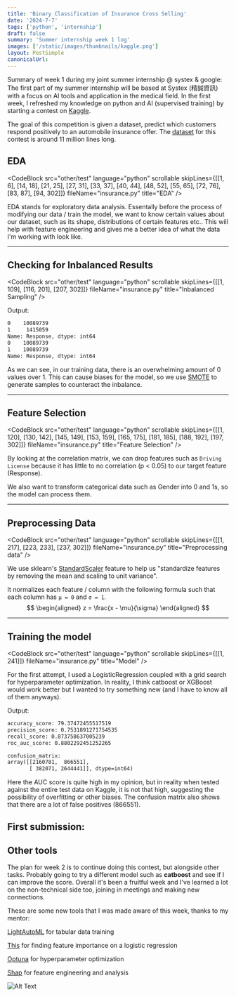 ```yaml
---
title: 'Binary Classification of Insurance Cross Selling'
date: '2024-7-7'
tags: ['python', 'internship']
draft: false
summary: 'Summer internship week 1 log'
images: ['/static/images/thumbnails/kaggle.png']
layout: PostSimple
canonicalUrl:
---
```


Summary of week 1 during my joint summer internship @ systex & google: The first part of my summer internship 
will be based at Systex (精誠資訊) with a focus on AI tools and application in the medical field. 
In the first week, I refreshed my knowledge on python and AI (supervised training) by starting a contest on 
[Kaggle](https://www.kaggle.com/competitions/playground-series-s4e7). 

The goal of this competition is given a dataset, predict which customers respond positively to an automobile 
insurance offer. The [dataset](https://www.kaggle.com/competitions/playground-series-s4e7/data?select=train.csv) for 
this contest is around 11 million lines long.
## EDA
<CodeBlock
  src="other/test"
  language="python"
  scrollable
  skipLines={[[1, 6], [14, 18], [21, 25], [27, 31], [33, 37], [40, 44], [48, 52], [55, 65], [72, 76], [83, 87], [94, 302]]}
  fileName="insurance.py"
  title="EDA"
/>

EDA stands for exploratory data analysis. Essentally before the process of modifying our data / train the model, we want to know certain values about our dataset, such as its shape, distributions of certain features etc..
This will help with feature engineering and gives me a better idea of what the data I'm working with look like.

<CustomImage
  imgSrc="/static/images/intern/wk1/output.png"
/>
<CustomImage
  imgSrc="/static/images/intern/wk1/output2.png"
/>
<CustomImage
  imgSrc="/static/images/intern/wk1/output3.png"
/>

---

## Checking for Inbalanced Results
<CodeBlock
  src="other/test"
  language="python"
  scrollable
  skipLines={[[1, 109], [116, 201], [207, 302]]}
  fileName="insurance.py"
  title="Inbalanced Sampling"
/>

Output:
```txt {2, 5}
0    10089739
1     1415059
Name: Response, dtype: int64
0    10089739
1    10089739
Name: Response, dtype: int64
```

As we can see, in our training data, there is an overwhelming amount of 0 values over 1. This can cause biases for the model, 
so we use [SMOTE](https://imbalanced-learn.org/stable/references/generated/imblearn.over_sampling.SMOTE.html) 
to generate samples to counteract the inbalance.

---

## Feature Selection
<CodeBlock
  src="other/test"
  language="python"
  scrollable
  skipLines={[[1, 120], [130, 142], [145, 149], [153, 159], [165, 175], [181, 185], [188, 192], [197, 302]]}
  fileName="insurance.py"
  title="Feature Selection"
/>

<CustomImage
  imgSrc="/static/images/intern/wk1/output5.png"
  width="900"
  height="900"
/>

By looking at the correlation matrix, we can drop features such as `Driving License` because it has little 
to no correlation (p < 0.05) to our target feature (Response).

We also want to transform categorical data such as Gender into 0 and 1s, so the model can process them.

---

## Preprocessing Data
<CodeBlock
  src="other/test"
  language="python"
  scrollable
  skipLines={[[1, 217], [223, 233], [237, 302]]}
  fileName="insurance.py"
  title="Preprocessing data"
/>

We use sklearn's [StandardScaler](https://scikit-learn.org/stable/modules/generated/sklearn.preprocessing.StandardScaler.html)
feature to help us "standardize features by removing the mean and scaling to unit variance". 

It normalizes each feature / column 
with the following formula such that each column has `μ = 0` and `σ = 1`.
$$
\begin{aligned}
z = \frac{x - \mu}{\sigma}
\end{aligned}
$$

---
## Training the model
<CodeBlock
  src="other/test"
  language="python"
  scrollable
  skipLines={[[1, 241]]}
  fileName="insurance.py"
  title="Model"
/>

For the first attempt, I used a LogisticRegression coupled with a grid search for hyperparameter optimization. In reality,
I think catboost or XGBoost would work better but I wanted to try something new (and I have to know all of them anyways).

Output:
```txt
accuracy_score: 79.37472455517519
precision_score: 0.7531891271754535
recall_score: 0.873758637005239
roc_auc_score: 0.8802292451252265

confusion_matrix:
array([[2160781,  866551],
       [ 382071, 2644441]], dtype=int64)
```

Here the AUC score is quite high in my opinion, but in reality when tested against the entire test data on Kaggle,
it is not that high, suggesting the possibility of overfitting or other biases. The confusion matrix also shows that there 
are a lot of false positives (866551).

First submission:
<CustomImage
  imgSrc="/static/images/intern/wk1/submission.png"
  width="900"
/>
---

## Other tools

The plan for week 2 is to continue doing this contest, but alongside other tasks. Probably going to try a different model
such as **catboost** and see if I can improve the score. Overall it's been a fruitful week and I've learned a lot on the
non-technical side too, joining in meetings and making new connections.


These are some new tools that I was made aware of this week, thanks to my mentor:

[LightAutoML](https://lightautoml.readthedocs.io/en/latest/pages/tutorials/Tutorial_1_basics.html) for tabular data training

[This](https://stackoverflow.com/questions/34052115/how-to-find-the-importance-of-the-features-for-a-logistic-regression-model) for finding feature importance on a logistic regression

[Optuna](https://optuna.org/) for hyperparameter optimization

[Shap](https://shap.readthedocs.io/en/latest/) for feature engineering and analysis

![Alt Text](https://media.giphy.com/media/vFKqnCdLPNOKc/giphy.gif)
